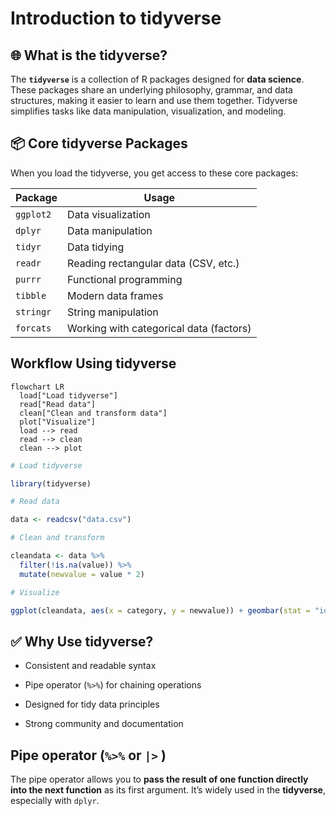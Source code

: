 # Introduction to tidyverse {#sec-the-r-language}

## 🌐 **What is the tidyverse?**

The **`tidyverse`** is a collection of R packages designed for **data science**. These packages share an underlying philosophy, grammar, and data structures, making it easier to learn and use them together. Tidyverse simplifies tasks like data manipulation, visualization, and modeling.

## 📦 **Core tidyverse Packages**

When you load the tidyverse, you get access to these core packages:

| Package   | Usage                                   |
|-----------|-----------------------------------------|
| `ggplot2` | Data visualization                      |
| `dplyr`   | Data manipulation                       |
| `tidyr`   | Data tidying                            |
| `readr`   | Reading rectangular data (CSV, etc.)    |
| `purrr`   | Functional programming                  |
| `tibble`  | Modern data frames                      |
| `stringr` | String manipulation                     |
| `forcats` | Working with categorical data (factors) |

## **Workflow Using tidyverse**

```mermaid
flowchart LR
  load["Load tidyverse"]
  read["Read data"]
  clean["Clean and transform data"]
  plot["Visualize"]
  load --> read
  read --> clean
  clean --> plot
```

``` r
# Load tidyverse

library(tidyverse)

# Read data

data <- readcsv("data.csv")

# Clean and transform

cleandata <- data %>%
  filter(!is.na(value)) %>%
  mutate(newvalue = value * 2)

# Visualize

ggplot(cleandata, aes(x = category, y = newvalue)) + geombar(stat = "identity")
```

## ✅ **Why Use tidyverse?**

-    Consistent and readable syntax

-    Pipe operator (`%>%`) for chaining operations

-    Designed for tidy data principles

-    Strong community and documentation

## Pipe operator (`%>%` or `|>` )

The pipe operator allows you to **pass the result of one function directly into the next function** as its first argument. It’s widely used in the **tidyverse**, especially with `dplyr`.
